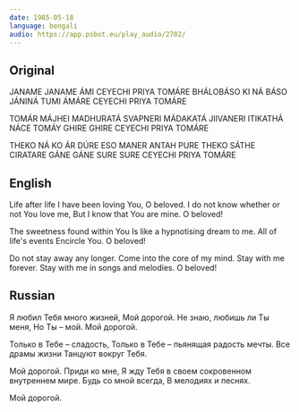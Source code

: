 ```yaml
---
date: 1985-05-18
language: bengali
audio: https://app.psbot.eu/play_audio/2702/
---
```


## Original

JANAME JANAME ÁMI
CEYECHI PRIYA TOMÁRE
BHÁLOBÁSO KI NÁ BÁSO
JÁNINÁ TUMI ÁMÁRE
CEYECHI PRIYA TOMÁRE

TOMÁR MÁJHEI MADHURATÁ
SVAPNERI MÁDAKATÁ
JIIVANERI ITIKATHÁ
NÁCE TOMÁY GHIRE GHIRE
CEYECHI PRIYA TOMÁRE

THEKO NÁ KO ÁR DÚRE
ESO MANER ANTAH PURE
THEKO SÁTHE CIRATARE
GÁNE GÁNE SURE SURE
CEYECHI PRIYA TOMÁRE

## English

Life after life I have been loving You,
O beloved.
I do not know whether or not You love me,
But I know that You are mine.
O beloved!

The sweetness found within You
Is like a hypnotising dream to me.
All of life's events
Encircle You.
O beloved!

Do not stay away any longer.
Come into the core of my mind.
Stay with me forever.
Stay with me in songs and melodies.
O beloved!

## Russian

Я любил Тебя много жизней,
Мой дорогой.
Не знаю, любишь ли Ты меня,
Но Ты – мой.
Мой дорогой.

Только в Тебе – сладость,
Только в Тебе – пьянящая радость мечты.
Все драмы жизни
Танцуют вокруг Тебя.

Мой дорогой.
Приди ко мне,
Я жду Тебя в своем сокровенном внутреннем мире.
Будь со мной всегда,
В мелодиях и песнях.

Мой дорогой.
